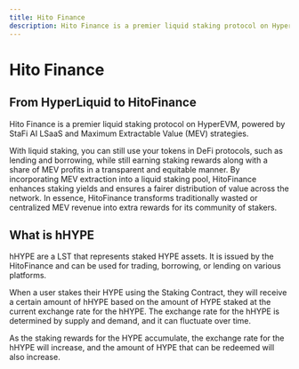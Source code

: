 ```yaml
---
title: Hito Finance
description: Hito Finance is a premier liquid staking protocol on HyperEVM
---
```


# Hito Finance

## From HyperLiquid to HitoFinance

Hito Finance is a premier liquid staking protocol on HyperEVM, powered by StaFi AI LSaaS and Maximum Extractable Value (MEV) strategies.

With liquid staking, you can still use your tokens in DeFi protocols, such as lending and borrowing, while still earning staking rewards along with a share of MEV profits in a transparent and equitable manner. By incorporating MEV extraction into a liquid staking pool, HitoFinance enhances staking yields and ensures a fairer distribution of value across the network. In essence, HitoFinance transforms traditionally wasted or centralized MEV revenue into extra rewards for its community of stakers.

## What is hHYPE

hHYPE are a LST that represents staked HYPE assets. It is issued by the HitoFinance and can be used for trading, borrowing, or lending on various platforms.

When a user stakes their HYPE using the Staking Contract, they will receive a certain amount of hHYPE based on the amount of HYPE staked at the current exchange rate for the hHYPE. The exchange rate for the hHYPE is determined by supply and demand, and it can fluctuate over time.

As the staking rewards for the HYPE accumulate, the exchange rate for the hHYPE will increase, and the amount of HYPE that can be redeemed will also increase.

